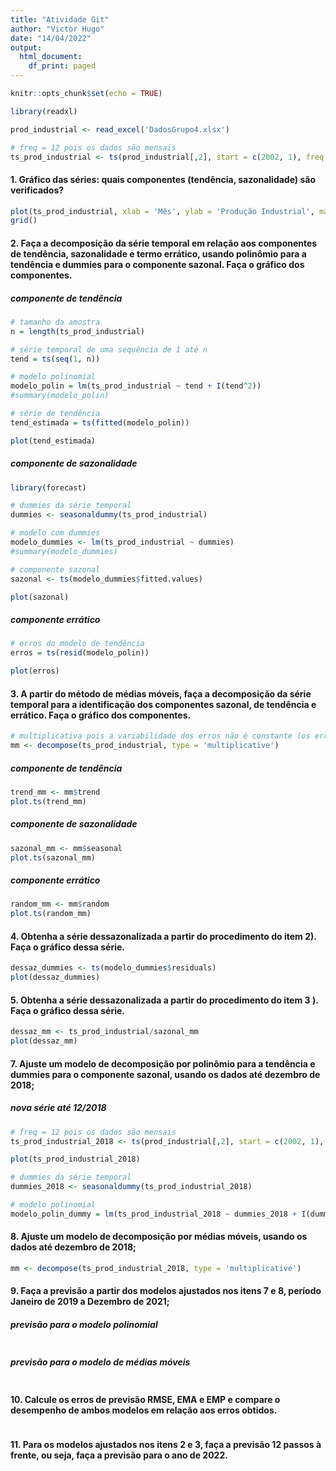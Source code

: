 ```yaml
---
title: "Atividade Git"
author: "Victor Hugo"
date: "14/04/2022"
output:
  html_document:
    df_print: paged
---
```


```r
knitr::opts_chunk$set(echo = TRUE)
```

```r
library(readxl)

prod_industrial <- read_excel('DadosGrupo4.xlsx')

# freq = 12 pois os dados são mensais
ts_prod_industrial <- ts(prod_industrial[,2], start = c(2002, 1), freq = 12)
```


#### 1. Gráfico das séries: quais componentes (tendência, sazonalidade) são verificados?

```r
plot(ts_prod_industrial, xlab = 'Mês', ylab = 'Produção Industrial', main = 'Produção Industrial (2002 - 2021) - IBGE')
grid()
```

#### 2. Faça a decomposição da série temporal em relação aos componentes de tendência, sazonalidade e termo errático, usando polinômio para a tendência e dummies para o componente sazonal. Faça o gráfico dos componentes.

##### componente de tendência
```r
# tamanho da amostra
n = length(ts_prod_industrial)

# série temporal de uma sequência de 1 até n
tend = ts(seq(1, n))

# modelo polinomial
modelo_polin = lm(ts_prod_industrial ~ tend + I(tend^2))
#summary(modelo_polin)

# série de tendência
tend_estimada = ts(fitted(modelo_polin))

plot(tend_estimada)
```

##### componente de sazonalidade

```r
library(forecast)

# dummies da série temporal
dummies <- seasonaldummy(ts_prod_industrial)

# modelo com dummies
modelo_dummies <- lm(ts_prod_industrial ~ dummies)
#summary(modelo_dummies)

# componente sazonal
sazonal <- ts(modelo_dummies$fitted.values)

plot(sazonal)
```


##### componente errático

```r
# erros do modelo de tendência
erros = ts(resid(modelo_polin))

plot(erros)
```


#### 3. A partir do método de médias móveis, faça a decomposição da série temporal para a identificação dos componentes sazonal, de tendência e errático. Faça o gráfico dos componentes.

```r
# multiplicativa pois a variabilidade dos erros não é constante (os erros não são homocedásticos)
mm <- decompose(ts_prod_industrial, type = 'multiplicative')
```

##### componente de tendência

```r
trend_mm <- mm$trend
plot.ts(trend_mm)
```

##### componente de sazonalidade

```r
sazonal_mm <- mm$seasonal
plot.ts(sazonal_mm)
```

##### componente errático

```r
random_mm <- mm$random
plot.ts(random_mm)
```

#### 4. Obtenha a série dessazonalizada a partir do procedimento do item 2). Faça o gráfico dessa série.

```r
dessaz_dummies <- ts(modelo_dummies$residuals)
plot(dessaz_dummies)
```

#### 5. Obtenha a série dessazonalizada a partir do procedimento do item 3 ). Faça o gráfico dessa série.

```r
dessaz_mm <- ts_prod_industrial/sazonal_mm
plot(dessaz_mm)
```

#### 7. Ajuste um modelo de decomposição por polinômio para a tendência e dummies para o componente sazonal, usando os dados até dezembro de 2018;

##### nova série até 12/2018
```r
# freq = 12 pois os dados são mensais
ts_prod_industrial_2018 <- ts(prod_industrial[,2], start = c(2002, 1), end = c(2018, 12), freq = 12)

plot(ts_prod_industrial_2018)
```

```r
# dummies da série temporal
dummies_2018 <- seasonaldummy(ts_prod_industrial_2018)

# modelo polinomial
modelo_polin_dummy = lm(ts_prod_industrial_2018 ~ dummies_2018 + I(dummies_2018^2))
```

#### 8. Ajuste um modelo de decomposição por médias móveis, usando os dados até dezembro de 2018;

```r
mm <- decompose(ts_prod_industrial_2018, type = 'multiplicative')
```


#### 9. Faça a previsão a partir dos modelos ajustados nos itens 7 e 8, período Janeiro de 2019 a Dezembro de 2021;

##### previsão para o modelo polinomial

```r

```

##### previsão para o modelo de médias móveis

```r

```


#### 10. Calcule os erros de previsão RMSE, EMA e EMP e compare o desempenho de ambos modelos em relação aos erros obtidos.

```r

```


#### 11. Para os modelos ajustados nos itens 2 e 3, faça a previsão 12 passos à frente, ou seja, faça a previsão para o ano de 2022.

```r

```

